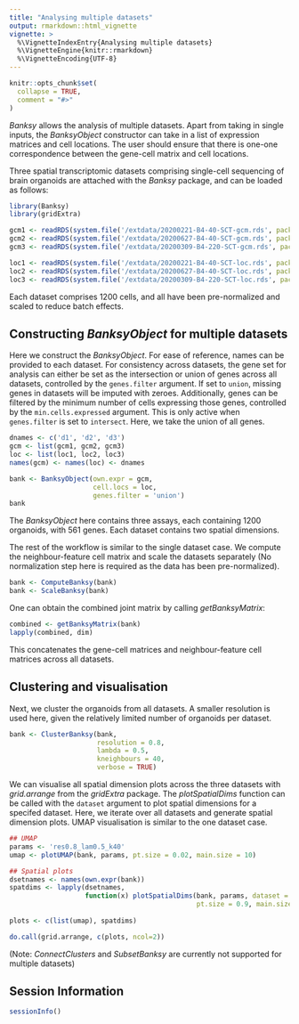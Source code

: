 ```yaml
---
title: "Analysing multiple datasets"
output: rmarkdown::html_vignette
vignette: >
  %\VignetteIndexEntry{Analysing multiple datasets}
  %\VignetteEngine{knitr::rmarkdown}
  %\VignetteEncoding{UTF-8}
---
```


```r
knitr::opts_chunk$set(
  collapse = TRUE,
  comment = "#>"
)
```

*Banksy* allows the analysis of multiple datasets. Apart from taking in single 
inputs, the *BanksyObject* constructor can take in a list of expression matrices
and cell locations. The user should ensure that there is one-one correspondence 
between the gene-cell matrix and cell locations.

Three spatial transcriptomic datasets comprising single-cell sequencing of brain
organoids are attached with the *Banksy* package, and can be loaded as follows: 

```r
library(Banksy)
library(gridExtra)

gcm1 <- readRDS(system.file('/extdata/20200221-B4-40-SCT-gcm.rds', package = 'Banksy'))
gcm2 <- readRDS(system.file('/extdata/20200627-B4-40-SCT-gcm.rds', package = 'Banksy'))
gcm3 <- readRDS(system.file('/extdata/20200309-B4-220-SCT-gcm.rds', package = 'Banksy'))

loc1 <- readRDS(system.file('/extdata/20200221-B4-40-SCT-loc.rds', package = 'Banksy'))
loc2 <- readRDS(system.file('/extdata/20200627-B4-40-SCT-loc.rds', package = 'Banksy'))
loc3 <- readRDS(system.file('/extdata/20200309-B4-220-SCT-loc.rds', package = 'Banksy'))
```

Each dataset comprises 1200 cells, and all have been pre-normalized and scaled 
to reduce batch effects.

## Constructing *BanksyObject* for multiple datasets

Here we construct the *BanksyObject*. For ease of reference, names can be 
provided to each dataset. For consistency across datasets, the gene set for 
analysis can either be set as the intersection or union of genes across all 
datasets, controlled by the `genes.filter` argument. If set to `union`, 
missing genes in datasets will be imputed with zeroes. Additionally, genes can 
be filtered by the minimum number of cells expressing those genes, controlled
by the `min.cells.expressed` argument. This is only active when `genes.filter` 
is set to `intersect`. Here, we take the union of all genes.

```r
dnames <- c('d1', 'd2', 'd3')
gcm <- list(gcm1, gcm2, gcm3)
loc <- list(loc1, loc2, loc3)
names(gcm) <- names(loc) <- dnames

bank <- BanksyObject(own.expr = gcm,
                     cell.locs = loc,
                     genes.filter = 'union')
bank
```

The *BanksyObject* here contains three assays, each containing 1200 organoids, 
with 561 genes. Each dataset contains two spatial dimensions.

The rest of the workflow is similar to the single dataset case. We compute
the neighbour-feature cell matrix and scale the datasets separately (No 
normalization step here is required as the data has been pre-normalized).

```r
bank <- ComputeBanksy(bank)
bank <- ScaleBanksy(bank)
```

One can obtain the combined joint matrix by calling *getBanksyMatrix*:
```r
combined <- getBanksyMatrix(bank)
lapply(combined, dim)
```

This concatenates the gene-cell matrices and neighbour-feature cell matrices
across all datasets.

## Clustering and visualisation

Next, we cluster the organoids from all datasets. A smaller resolution is used
here, given the relatively limited number of organoids per dataset.

```r
bank <- ClusterBanksy(bank,
                      resolution = 0.8,
                      lambda = 0.5,
                      kneighbours = 40,
                      verbose = TRUE)
```

We can visualise all spatial dimension plots across the three datasets with
*grid.arrange* from the *gridExtra* package. The *plotSpatialDims* function
can be called with the `dataset` argument to plot spatial dimensions for
a specifed dataset. Here, we iterate over all datasets and generate
spatial dimension plots. UMAP visualisation is similar to the one dataset case.

```r
## UMAP
params <- 'res0.8_lam0.5_k40'
umap <- plotUMAP(bank, params, pt.size = 0.02, main.size = 10)

## Spatial plots
dsetnames <- names(own.expr(bank))
spatdims <- lapply(dsetnames,
                   function(x) plotSpatialDims(bank, params, dataset = x,
                                               pt.size = 0.9, main.size = 10))
                                               
plots <- c(list(umap), spatdims)

do.call(grid.arrange, c(plots, ncol=2))
```

(Note: *ConnectClusters* and *SubsetBanksy* are currently not supported for 
multiple datasets)

## Session Information
```r
sessionInfo()
```

